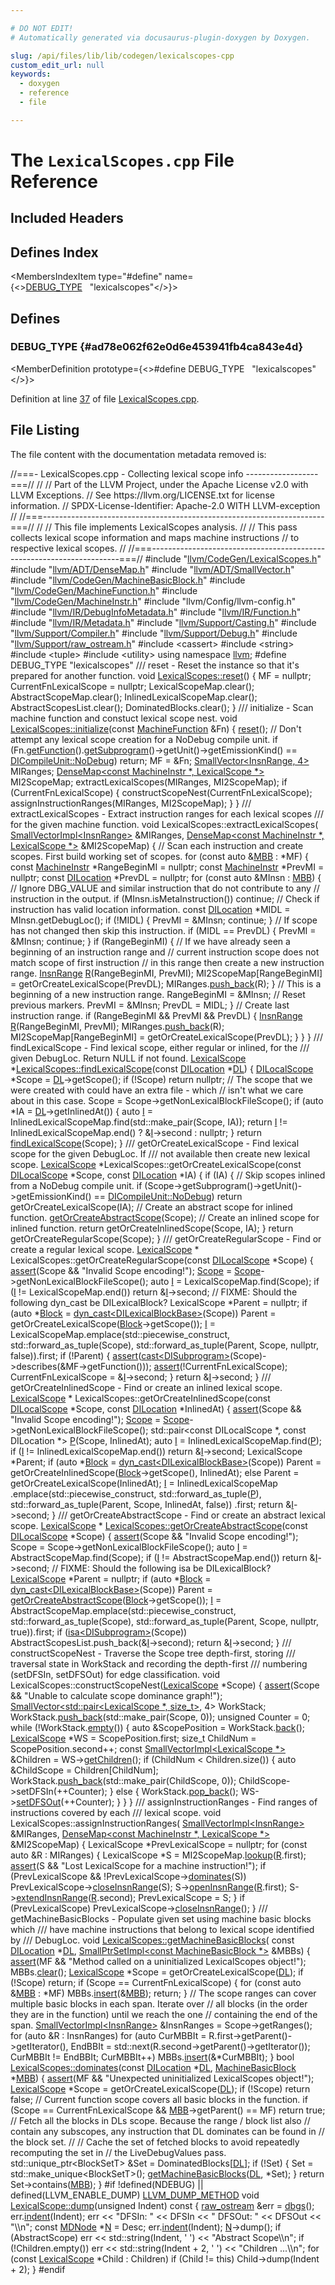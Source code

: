 ```yaml
---

# DO NOT EDIT!
# Automatically generated via docusaurus-plugin-doxygen by Doxygen.

slug: /api/files/lib/lib/codegen/lexicalscopes-cpp
custom_edit_url: null
keywords:
  - doxygen
  - reference
  - file

---
```





# The `LexicalScopes.cpp` File Reference

<DoxygenPage pluginConfig={pluginConfig}>



## Included Headers

<IncludesList>
<IncludesListItem
  filePath="llvm/CodeGen/LexicalScopes.h"
  permalink="/docs/api/files/include/include/llvm/include/llvm/codegen/lexicalscopes-h"
  isLocal="true" />
<IncludesListItem
  filePath="llvm/ADT/DenseMap.h"
  permalink="/docs/api/files/include/include/llvm/include/llvm/adt/densemap-h"
  isLocal="true" />
<IncludesListItem
  filePath="llvm/ADT/SmallVector.h"
  permalink="/docs/api/files/include/include/llvm/include/llvm/adt/smallvector-h"
  isLocal="true" />
<IncludesListItem
  filePath="llvm/CodeGen/MachineBasicBlock.h"
  permalink="/docs/api/files/include/include/llvm/include/llvm/codegen/machinebasicblock-h"
  isLocal="true" />
<IncludesListItem
  filePath="llvm/CodeGen/MachineFunction.h"
  permalink="/docs/api/files/include/include/llvm/include/llvm/codegen/machinefunction-h"
  isLocal="true" />
<IncludesListItem
  filePath="llvm/CodeGen/MachineInstr.h"
  permalink="/docs/api/files/include/include/llvm/include/llvm/codegen/machineinstr-h"
  isLocal="true" />
<IncludesListItem
  filePath="llvm/Config/llvm-config.h"
  permalink=""
  isLocal="true" />
<IncludesListItem
  filePath="llvm/IR/DebugInfoMetadata.h"
  permalink="/docs/api/files/include/include/llvm/include/llvm/ir/debuginfometadata-h"
  isLocal="true" />
<IncludesListItem
  filePath="llvm/IR/Function.h"
  permalink="/docs/api/files/include/include/llvm/include/llvm/ir/function-h"
  isLocal="true" />
<IncludesListItem
  filePath="llvm/IR/Metadata.h"
  permalink="/docs/api/files/include/include/llvm/include/llvm/ir/metadata-h"
  isLocal="true" />
<IncludesListItem
  filePath="llvm/Support/Casting.h"
  permalink="/docs/api/files/include/include/llvm/include/llvm/support/casting-h"
  isLocal="true" />
<IncludesListItem
  filePath="llvm/Support/Compiler.h"
  permalink="/docs/api/files/include/include/llvm/include/llvm/support/compiler-h"
  isLocal="true" />
<IncludesListItem
  filePath="llvm/Support/Debug.h"
  permalink="/docs/api/files/include/include/llvm/include/llvm/support/debug-h"
  isLocal="true" />
<IncludesListItem
  filePath="llvm/Support/raw_ostream.h"
  permalink="/docs/api/files/include/include/llvm/include/llvm/support/raw-ostream-h"
  isLocal="true" />
<IncludesListItem
  filePath="cassert"
  permalink=""
  isLocal="false" />
<IncludesListItem
  filePath="string"
  permalink=""
  isLocal="false" />
<IncludesListItem
  filePath="tuple"
  permalink=""
  isLocal="false" />
<IncludesListItem
  filePath="utility"
  permalink=""
  isLocal="false" />
</IncludesList>

## Defines Index

<MembersIndex>

<MembersIndexItem
  type="#define"
  name={<><a href="#ad78e062f62e0d6e453941fb4ca843e4d">DEBUG&#95;TYPE</a>&nbsp;&nbsp;&nbsp;&quot;lexicalscopes&quot;</>}>
</MembersIndexItem>

</MembersIndex>


<SectionDefinition>

## Defines

### DEBUG&#95;TYPE {#ad78e062f62e0d6e453941fb4ca843e4d}

<MemberDefinition
  prototype={<>#define DEBUG&#95;TYPE&nbsp;&nbsp;&nbsp;&quot;lexicalscopes&quot;</>}>

Definition at line <a href="#l00037">37</a> of file <a href="/docs/api/files/lib/lib/codegen/lexicalscopes-cpp">LexicalScopes.cpp</a>.
</MemberDefinition>

</SectionDefinition>

## File Listing

The file content with the documentation metadata removed is:

<ProgramListing>

<Link id="l00001" /><CodeLine lineNumber="1"><Highlight kind="comment">//===- LexicalScopes.cpp - Collecting lexical scope info ------------------===//</Highlight><Highlight kind="normal"></Highlight></CodeLine>
<Link id="l00002" /><CodeLine lineNumber="2"><Highlight kind="normal"></Highlight><Highlight kind="comment">//</Highlight><Highlight kind="normal"></Highlight></CodeLine>
<Link id="l00003" /><CodeLine lineNumber="3"><Highlight kind="normal"></Highlight><Highlight kind="comment">// Part of the LLVM Project, under the Apache License v2.0 with LLVM Exceptions.</Highlight><Highlight kind="normal"></Highlight></CodeLine>
<Link id="l00004" /><CodeLine lineNumber="4"><Highlight kind="normal"></Highlight><Highlight kind="comment">// See https://llvm.org/LICENSE.txt for license information.</Highlight><Highlight kind="normal"></Highlight></CodeLine>
<Link id="l00005" /><CodeLine lineNumber="5"><Highlight kind="normal"></Highlight><Highlight kind="comment">// SPDX-License-Identifier: Apache-2.0 WITH LLVM-exception</Highlight><Highlight kind="normal"></Highlight></CodeLine>
<Link id="l00006" /><CodeLine lineNumber="6"><Highlight kind="normal"></Highlight><Highlight kind="comment">//</Highlight><Highlight kind="normal"></Highlight></CodeLine>
<Link id="l00007" /><CodeLine lineNumber="7"><Highlight kind="normal"></Highlight><Highlight kind="comment">//===----------------------------------------------------------------------===//</Highlight><Highlight kind="normal"></Highlight></CodeLine>
<Link id="l00008" /><CodeLine lineNumber="8"><Highlight kind="normal"></Highlight><Highlight kind="comment">//</Highlight><Highlight kind="normal"></Highlight></CodeLine>
<Link id="l00009" /><CodeLine lineNumber="9"><Highlight kind="normal"></Highlight><Highlight kind="comment">// This file implements LexicalScopes analysis.</Highlight><Highlight kind="normal"></Highlight></CodeLine>
<Link id="l00010" /><CodeLine lineNumber="10"><Highlight kind="normal"></Highlight><Highlight kind="comment">//</Highlight><Highlight kind="normal"></Highlight></CodeLine>
<Link id="l00011" /><CodeLine lineNumber="11"><Highlight kind="normal"></Highlight><Highlight kind="comment">// This pass collects lexical scope information and maps machine instructions</Highlight><Highlight kind="normal"></Highlight></CodeLine>
<Link id="l00012" /><CodeLine lineNumber="12"><Highlight kind="normal"></Highlight><Highlight kind="comment">// to respective lexical scopes.</Highlight><Highlight kind="normal"></Highlight></CodeLine>
<Link id="l00013" /><CodeLine lineNumber="13"><Highlight kind="normal"></Highlight><Highlight kind="comment">//</Highlight><Highlight kind="normal"></Highlight></CodeLine>
<Link id="l00014" /><CodeLine lineNumber="14"><Highlight kind="normal"></Highlight><Highlight kind="comment">//===----------------------------------------------------------------------===//</Highlight><Highlight kind="normal"></Highlight></CodeLine>
<Link id="l00015" /><CodeLine lineNumber="15"><Highlight kind="normal"></Highlight></CodeLine>
<Link id="l00016" /><CodeLine lineNumber="16"><Highlight kind="normal"></Highlight><Highlight kind="preprocessor">#include &quot;<a href="/docs/api/files/include/include/llvm/include/llvm/codegen/lexicalscopes-h">llvm/CodeGen/LexicalScopes.h</a>&quot;</Highlight><Highlight kind="normal"></Highlight></CodeLine>
<Link id="l00017" /><CodeLine lineNumber="17"><Highlight kind="normal"></Highlight><Highlight kind="preprocessor">#include &quot;<a href="/docs/api/files/include/include/llvm/include/llvm/adt/densemap-h">llvm/ADT/DenseMap.h</a>&quot;</Highlight><Highlight kind="normal"></Highlight></CodeLine>
<Link id="l00018" /><CodeLine lineNumber="18"><Highlight kind="normal"></Highlight><Highlight kind="preprocessor">#include &quot;<a href="/docs/api/files/include/include/llvm/include/llvm/adt/smallvector-h">llvm/ADT/SmallVector.h</a>&quot;</Highlight><Highlight kind="normal"></Highlight></CodeLine>
<Link id="l00019" /><CodeLine lineNumber="19"><Highlight kind="normal"></Highlight><Highlight kind="preprocessor">#include &quot;<a href="/docs/api/files/include/include/llvm/include/llvm/codegen/machinebasicblock-h">llvm/CodeGen/MachineBasicBlock.h</a>&quot;</Highlight><Highlight kind="normal"></Highlight></CodeLine>
<Link id="l00020" /><CodeLine lineNumber="20"><Highlight kind="normal"></Highlight><Highlight kind="preprocessor">#include &quot;<a href="/docs/api/files/include/include/llvm/include/llvm/codegen/machinefunction-h">llvm/CodeGen/MachineFunction.h</a>&quot;</Highlight><Highlight kind="normal"></Highlight></CodeLine>
<Link id="l00021" /><CodeLine lineNumber="21"><Highlight kind="normal"></Highlight><Highlight kind="preprocessor">#include &quot;<a href="/docs/api/files/include/include/llvm/include/llvm/codegen/machineinstr-h">llvm/CodeGen/MachineInstr.h</a>&quot;</Highlight><Highlight kind="normal"></Highlight></CodeLine>
<Link id="l00022" /><CodeLine lineNumber="22"><Highlight kind="normal"></Highlight><Highlight kind="preprocessor">#include &quot;llvm/Config/llvm-config.h&quot;</Highlight><Highlight kind="normal"></Highlight></CodeLine>
<Link id="l00023" /><CodeLine lineNumber="23"><Highlight kind="normal"></Highlight><Highlight kind="preprocessor">#include &quot;<a href="/docs/api/files/include/include/llvm/include/llvm/ir/debuginfometadata-h">llvm/IR/DebugInfoMetadata.h</a>&quot;</Highlight><Highlight kind="normal"></Highlight></CodeLine>
<Link id="l00024" /><CodeLine lineNumber="24"><Highlight kind="normal"></Highlight><Highlight kind="preprocessor">#include &quot;<a href="/docs/api/files/include/include/llvm/include/llvm/ir/function-h">llvm/IR/Function.h</a>&quot;</Highlight><Highlight kind="normal"></Highlight></CodeLine>
<Link id="l00025" /><CodeLine lineNumber="25"><Highlight kind="normal"></Highlight><Highlight kind="preprocessor">#include &quot;<a href="/docs/api/files/include/include/llvm/include/llvm/ir/metadata-h">llvm/IR/Metadata.h</a>&quot;</Highlight><Highlight kind="normal"></Highlight></CodeLine>
<Link id="l00026" /><CodeLine lineNumber="26"><Highlight kind="normal"></Highlight><Highlight kind="preprocessor">#include &quot;<a href="/docs/api/files/include/include/llvm/include/llvm/support/casting-h">llvm/Support/Casting.h</a>&quot;</Highlight><Highlight kind="normal"></Highlight></CodeLine>
<Link id="l00027" /><CodeLine lineNumber="27"><Highlight kind="normal"></Highlight><Highlight kind="preprocessor">#include &quot;<a href="/docs/api/files/include/include/llvm/include/llvm/support/compiler-h">llvm/Support/Compiler.h</a>&quot;</Highlight><Highlight kind="normal"></Highlight></CodeLine>
<Link id="l00028" /><CodeLine lineNumber="28"><Highlight kind="normal"></Highlight><Highlight kind="preprocessor">#include &quot;<a href="/docs/api/files/include/include/llvm/include/llvm/support/debug-h">llvm/Support/Debug.h</a>&quot;</Highlight><Highlight kind="normal"></Highlight></CodeLine>
<Link id="l00029" /><CodeLine lineNumber="29"><Highlight kind="normal"></Highlight><Highlight kind="preprocessor">#include &quot;<a href="/docs/api/files/include/include/llvm/include/llvm/support/raw-ostream-h">llvm/Support/raw&#95;ostream.h</a>&quot;</Highlight><Highlight kind="normal"></Highlight></CodeLine>
<Link id="l00030" /><CodeLine lineNumber="30"><Highlight kind="normal"></Highlight><Highlight kind="preprocessor">#include &lt;cassert&gt;</Highlight><Highlight kind="normal"></Highlight></CodeLine>
<Link id="l00031" /><CodeLine lineNumber="31"><Highlight kind="normal"></Highlight><Highlight kind="preprocessor">#include &lt;string&gt;</Highlight><Highlight kind="normal"></Highlight></CodeLine>
<Link id="l00032" /><CodeLine lineNumber="32"><Highlight kind="normal"></Highlight><Highlight kind="preprocessor">#include &lt;tuple&gt;</Highlight><Highlight kind="normal"></Highlight></CodeLine>
<Link id="l00033" /><CodeLine lineNumber="33"><Highlight kind="normal"></Highlight><Highlight kind="preprocessor">#include &lt;utility&gt;</Highlight><Highlight kind="normal"></Highlight></CodeLine>
<Link id="l00034" /><CodeLine lineNumber="34"><Highlight kind="normal"></Highlight></CodeLine>
<Link id="l00035" /><CodeLine lineNumber="35"><Highlight kind="normal"></Highlight><Highlight kind="keyword">using namespace </Highlight><Highlight kind="normal"><a href="/docs/api/namespaces/llvm">llvm</a>;</Highlight></CodeLine>
<Link id="l00036" /><CodeLine lineNumber="36"><Highlight kind="normal"></Highlight></CodeLine>
<Link id="l00037" /><CodeLine lineNumber="37" lineLink="#ad78e062f62e0d6e453941fb4ca843e4d"><Highlight kind="normal"></Highlight><Highlight kind="preprocessor">#define DEBUG&#95;TYPE &quot;lexicalscopes&quot;</Highlight><Highlight kind="normal"></Highlight></CodeLine>
<Link id="l00038" /><CodeLine lineNumber="38"><Highlight kind="normal"></Highlight><Highlight kind="comment"></Highlight></CodeLine>
<Link id="l00039" /><CodeLine lineNumber="39"><Highlight kind="comment">/// reset - Reset the instance so that it&#39;s prepared for another function.</Highlight><Highlight kind="normal"></Highlight></CodeLine>
<Link id="l00040" /><CodeLine lineNumber="40" lineLink="/docs/api/classes/llvm/lexicalscopes/#a1decd7f30d5c97d10091c1991911d577"><Highlight kind="normal"></Highlight><Highlight kind="keywordtype">void</Highlight><Highlight kind="normal"> <a href="/docs/api/classes/llvm/lexicalscopes/#a1decd7f30d5c97d10091c1991911d577">LexicalScopes::reset</a>() &#123;</Highlight></CodeLine>
<Link id="l00041" /><CodeLine lineNumber="41"><Highlight kind="normal">  MF = </Highlight><Highlight kind="keyword">nullptr</Highlight><Highlight kind="normal">;</Highlight></CodeLine>
<Link id="l00042" /><CodeLine lineNumber="42"><Highlight kind="normal">  CurrentFnLexicalScope = </Highlight><Highlight kind="keyword">nullptr</Highlight><Highlight kind="normal">;</Highlight></CodeLine>
<Link id="l00043" /><CodeLine lineNumber="43"><Highlight kind="normal">  LexicalScopeMap.clear();</Highlight></CodeLine>
<Link id="l00044" /><CodeLine lineNumber="44"><Highlight kind="normal">  AbstractScopeMap.clear();</Highlight></CodeLine>
<Link id="l00045" /><CodeLine lineNumber="45"><Highlight kind="normal">  InlinedLexicalScopeMap.clear();</Highlight></CodeLine>
<Link id="l00046" /><CodeLine lineNumber="46"><Highlight kind="normal">  AbstractScopesList.clear();</Highlight></CodeLine>
<Link id="l00047" /><CodeLine lineNumber="47"><Highlight kind="normal">  DominatedBlocks.clear();</Highlight></CodeLine>
<Link id="l00048" /><CodeLine lineNumber="48"><Highlight kind="normal">&#125;</Highlight></CodeLine>
<Link id="l00049" /><CodeLine lineNumber="49"><Highlight kind="normal"></Highlight><Highlight kind="comment"></Highlight></CodeLine>
<Link id="l00050" /><CodeLine lineNumber="50"><Highlight kind="comment">/// initialize - Scan machine function and constuct lexical scope nest.</Highlight><Highlight kind="normal"></Highlight></CodeLine>
<Link id="l00051" /><CodeLine lineNumber="51" lineLink="/docs/api/classes/llvm/lexicalscopes/#a3134ce614dc1b5fc41522648d24ff7cb"><Highlight kind="normal"></Highlight><Highlight kind="keywordtype">void</Highlight><Highlight kind="normal"> <a href="/docs/api/classes/llvm/lexicalscopes/#a3134ce614dc1b5fc41522648d24ff7cb">LexicalScopes::initialize</a>(</Highlight><Highlight kind="keyword">const</Highlight><Highlight kind="normal"> <a href="/docs/api/classes/llvm/machinefunction">MachineFunction</a> &amp;Fn) &#123;</Highlight></CodeLine>
<Link id="l00052" /><CodeLine lineNumber="52"><Highlight kind="normal">  <a href="/docs/api/classes/llvm/lexicalscopes/#a1decd7f30d5c97d10091c1991911d577">reset</a>();</Highlight></CodeLine>
<Link id="l00053" /><CodeLine lineNumber="53"><Highlight kind="normal">  </Highlight><Highlight kind="comment">// Don&#39;t attempt any lexical scope creation for a NoDebug compile unit.</Highlight><Highlight kind="normal"></Highlight></CodeLine>
<Link id="l00054" /><CodeLine lineNumber="54"><Highlight kind="normal">  </Highlight><Highlight kind="keywordflow">if</Highlight><Highlight kind="normal"> (Fn.<a href="/docs/api/classes/llvm/machinefunction/#a977ddce262de45c645be23d951066351">getFunction</a>().<a href="/docs/api/classes/llvm/function/#a4d834f9897d15e3a6349063b5d637cd8">getSubprogram</a>()-&gt;getUnit()-&gt;getEmissionKind() ==</Highlight></CodeLine>
<Link id="l00055" /><CodeLine lineNumber="55"><Highlight kind="normal">      <a href="/docs/api/classes/llvm/dicompileunit/#abbc2b566b9aa870d5b7131017b7ba66dadb74da0a389a2704e8e01c66ace2913e">DICompileUnit::NoDebug</a>)</Highlight></CodeLine>
<Link id="l00056" /><CodeLine lineNumber="56"><Highlight kind="normal">    </Highlight><Highlight kind="keywordflow">return</Highlight><Highlight kind="normal">;</Highlight></CodeLine>
<Link id="l00057" /><CodeLine lineNumber="57"><Highlight kind="normal">  MF = &amp;Fn;</Highlight></CodeLine>
<Link id="l00058" /><CodeLine lineNumber="58"><Highlight kind="normal">  <a href="/docs/api/classes/llvm/smallvector">SmallVector&lt;InsnRange, 4&gt;</a> MIRanges;</Highlight></CodeLine>
<Link id="l00059" /><CodeLine lineNumber="59"><Highlight kind="normal">  <a href="/docs/api/classes/llvm/densemap">DenseMap&lt;const MachineInstr &#42;, LexicalScope &#42;&gt;</a> MI2ScopeMap;</Highlight></CodeLine>
<Link id="l00060" /><CodeLine lineNumber="60"><Highlight kind="normal">  extractLexicalScopes(MIRanges, MI2ScopeMap);</Highlight></CodeLine>
<Link id="l00061" /><CodeLine lineNumber="61"><Highlight kind="normal">  </Highlight><Highlight kind="keywordflow">if</Highlight><Highlight kind="normal"> (CurrentFnLexicalScope) &#123;</Highlight></CodeLine>
<Link id="l00062" /><CodeLine lineNumber="62"><Highlight kind="normal">    constructScopeNest(CurrentFnLexicalScope);</Highlight></CodeLine>
<Link id="l00063" /><CodeLine lineNumber="63"><Highlight kind="normal">    assignInstructionRanges(MIRanges, MI2ScopeMap);</Highlight></CodeLine>
<Link id="l00064" /><CodeLine lineNumber="64"><Highlight kind="normal">  &#125;</Highlight></CodeLine>
<Link id="l00065" /><CodeLine lineNumber="65"><Highlight kind="normal">&#125;</Highlight></CodeLine>
<Link id="l00066" /><CodeLine lineNumber="66"><Highlight kind="normal"></Highlight><Highlight kind="comment"></Highlight></CodeLine>
<Link id="l00067" /><CodeLine lineNumber="67"><Highlight kind="comment">/// extractLexicalScopes - Extract instruction ranges for each lexical scopes</Highlight></CodeLine>
<Link id="l00068" /><CodeLine lineNumber="68"><Highlight kind="comment">/// for the given machine function.</Highlight><Highlight kind="normal"></Highlight></CodeLine>
<Link id="l00069" /><CodeLine lineNumber="69"><Highlight kind="normal"></Highlight><Highlight kind="keywordtype">void</Highlight><Highlight kind="normal"> LexicalScopes::extractLexicalScopes(</Highlight></CodeLine>
<Link id="l00070" /><CodeLine lineNumber="70"><Highlight kind="normal">    <a href="/docs/api/classes/llvm/smallvectorimpl">SmallVectorImpl&lt;InsnRange&gt;</a> &amp;MIRanges,</Highlight></CodeLine>
<Link id="l00071" /><CodeLine lineNumber="71"><Highlight kind="normal">    <a href="/docs/api/classes/llvm/densemap">DenseMap&lt;const MachineInstr &#42;, LexicalScope &#42;&gt;</a> &amp;MI2ScopeMap) &#123;</Highlight></CodeLine>
<Link id="l00072" /><CodeLine lineNumber="72"><Highlight kind="normal">  </Highlight><Highlight kind="comment">// Scan each instruction and create scopes. First build working set of scopes.</Highlight><Highlight kind="normal"></Highlight></CodeLine>
<Link id="l00073" /><CodeLine lineNumber="73"><Highlight kind="normal">  </Highlight><Highlight kind="keywordflow">for</Highlight><Highlight kind="normal"> (</Highlight><Highlight kind="keyword">const</Highlight><Highlight kind="normal"> </Highlight><Highlight kind="keyword">auto</Highlight><Highlight kind="normal"> &amp;<a href="/docs/api/files/lib/lib/target/lib/target/arm/armslshardening-cpp/#a5958512eae2979bd2eb383977996a600">MBB</a> : &#42;MF) &#123;</Highlight></CodeLine>
<Link id="l00074" /><CodeLine lineNumber="74"><Highlight kind="normal">    </Highlight><Highlight kind="keyword">const</Highlight><Highlight kind="normal"> <a href="/docs/api/classes/llvm/machineinstr">MachineInstr</a> &#42;RangeBeginMI = </Highlight><Highlight kind="keyword">nullptr</Highlight><Highlight kind="normal">;</Highlight></CodeLine>
<Link id="l00075" /><CodeLine lineNumber="75"><Highlight kind="normal">    </Highlight><Highlight kind="keyword">const</Highlight><Highlight kind="normal"> <a href="/docs/api/classes/llvm/machineinstr">MachineInstr</a> &#42;PrevMI = </Highlight><Highlight kind="keyword">nullptr</Highlight><Highlight kind="normal">;</Highlight></CodeLine>
<Link id="l00076" /><CodeLine lineNumber="76"><Highlight kind="normal">    </Highlight><Highlight kind="keyword">const</Highlight><Highlight kind="normal"> <a href="/docs/api/classes/llvm/dilocation">DILocation</a> &#42;PrevDL = </Highlight><Highlight kind="keyword">nullptr</Highlight><Highlight kind="normal">;</Highlight></CodeLine>
<Link id="l00077" /><CodeLine lineNumber="77"><Highlight kind="normal">    </Highlight><Highlight kind="keywordflow">for</Highlight><Highlight kind="normal"> (</Highlight><Highlight kind="keyword">const</Highlight><Highlight kind="normal"> </Highlight><Highlight kind="keyword">auto</Highlight><Highlight kind="normal"> &amp;MInsn : <a href="/docs/api/files/lib/lib/target/lib/target/arm/armslshardening-cpp/#a5958512eae2979bd2eb383977996a600">MBB</a>) &#123;</Highlight></CodeLine>
<Link id="l00078" /><CodeLine lineNumber="78"><Highlight kind="normal">      </Highlight><Highlight kind="comment">// Ignore DBG&#95;VALUE and similar instruction that do not contribute to any</Highlight><Highlight kind="normal"></Highlight></CodeLine>
<Link id="l00079" /><CodeLine lineNumber="79"><Highlight kind="normal">      </Highlight><Highlight kind="comment">// instruction in the output.</Highlight><Highlight kind="normal"></Highlight></CodeLine>
<Link id="l00080" /><CodeLine lineNumber="80"><Highlight kind="normal">      </Highlight><Highlight kind="keywordflow">if</Highlight><Highlight kind="normal"> (MInsn.isMetaInstruction())</Highlight></CodeLine>
<Link id="l00081" /><CodeLine lineNumber="81"><Highlight kind="normal">        </Highlight><Highlight kind="keywordflow">continue</Highlight><Highlight kind="normal">;</Highlight></CodeLine>
<Link id="l00082" /><CodeLine lineNumber="82"><Highlight kind="normal"></Highlight></CodeLine>
<Link id="l00083" /><CodeLine lineNumber="83"><Highlight kind="normal">      </Highlight><Highlight kind="comment">// Check if instruction has valid location information.</Highlight><Highlight kind="normal"></Highlight></CodeLine>
<Link id="l00084" /><CodeLine lineNumber="84"><Highlight kind="normal">      </Highlight><Highlight kind="keyword">const</Highlight><Highlight kind="normal"> <a href="/docs/api/classes/llvm/dilocation">DILocation</a> &#42;MIDL = MInsn.getDebugLoc();</Highlight></CodeLine>
<Link id="l00085" /><CodeLine lineNumber="85"><Highlight kind="normal">      </Highlight><Highlight kind="keywordflow">if</Highlight><Highlight kind="normal"> (!MIDL) &#123;</Highlight></CodeLine>
<Link id="l00086" /><CodeLine lineNumber="86"><Highlight kind="normal">        PrevMI = &amp;MInsn;</Highlight></CodeLine>
<Link id="l00087" /><CodeLine lineNumber="87"><Highlight kind="normal">        </Highlight><Highlight kind="keywordflow">continue</Highlight><Highlight kind="normal">;</Highlight></CodeLine>
<Link id="l00088" /><CodeLine lineNumber="88"><Highlight kind="normal">      &#125;</Highlight></CodeLine>
<Link id="l00089" /><CodeLine lineNumber="89"><Highlight kind="normal"></Highlight></CodeLine>
<Link id="l00090" /><CodeLine lineNumber="90"><Highlight kind="normal">      </Highlight><Highlight kind="comment">// If scope has not changed then skip this instruction.</Highlight><Highlight kind="normal"></Highlight></CodeLine>
<Link id="l00091" /><CodeLine lineNumber="91"><Highlight kind="normal">      </Highlight><Highlight kind="keywordflow">if</Highlight><Highlight kind="normal"> (MIDL == PrevDL) &#123;</Highlight></CodeLine>
<Link id="l00092" /><CodeLine lineNumber="92"><Highlight kind="normal">        PrevMI = &amp;MInsn;</Highlight></CodeLine>
<Link id="l00093" /><CodeLine lineNumber="93"><Highlight kind="normal">        </Highlight><Highlight kind="keywordflow">continue</Highlight><Highlight kind="normal">;</Highlight></CodeLine>
<Link id="l00094" /><CodeLine lineNumber="94"><Highlight kind="normal">      &#125;</Highlight></CodeLine>
<Link id="l00095" /><CodeLine lineNumber="95"><Highlight kind="normal"></Highlight></CodeLine>
<Link id="l00096" /><CodeLine lineNumber="96"><Highlight kind="normal">      </Highlight><Highlight kind="keywordflow">if</Highlight><Highlight kind="normal"> (RangeBeginMI) &#123;</Highlight></CodeLine>
<Link id="l00097" /><CodeLine lineNumber="97"><Highlight kind="normal">        </Highlight><Highlight kind="comment">// If we have already seen a beginning of an instruction range and</Highlight><Highlight kind="normal"></Highlight></CodeLine>
<Link id="l00098" /><CodeLine lineNumber="98"><Highlight kind="normal">        </Highlight><Highlight kind="comment">// current instruction scope does not match scope of first instruction</Highlight><Highlight kind="normal"></Highlight></CodeLine>
<Link id="l00099" /><CodeLine lineNumber="99"><Highlight kind="normal">        </Highlight><Highlight kind="comment">// in this range then create a new instruction range.</Highlight><Highlight kind="normal"></Highlight></CodeLine>
<Link id="l00100" /><CodeLine lineNumber="100"><Highlight kind="normal">        <a href="/docs/api/namespaces/llvm/#a50e4c9f81d1b75e9f5706df4cdb3c489">InsnRange</a> <a href="/docs/api/namespaces/llvm/riscvfencefield/#a147be9e9780c1e33363ea572d4c7b25fa1835091d83e0e052cd1a32c99b2be731">R</a>(RangeBeginMI, PrevMI);</Highlight></CodeLine>
<Link id="l00101" /><CodeLine lineNumber="101"><Highlight kind="normal">        MI2ScopeMap&#91;RangeBeginMI&#93; = getOrCreateLexicalScope(PrevDL);</Highlight></CodeLine>
<Link id="l00102" /><CodeLine lineNumber="102"><Highlight kind="normal">        MIRanges.<a href="/docs/api/classes/llvm/smallvectortemplatebase/#af42bfbc067df27c19ee2fc859df58799">push&#95;back</a>(R);</Highlight></CodeLine>
<Link id="l00103" /><CodeLine lineNumber="103"><Highlight kind="normal">      &#125;</Highlight></CodeLine>
<Link id="l00104" /><CodeLine lineNumber="104"><Highlight kind="normal"></Highlight></CodeLine>
<Link id="l00105" /><CodeLine lineNumber="105"><Highlight kind="normal">      </Highlight><Highlight kind="comment">// This is a beginning of a new instruction range.</Highlight><Highlight kind="normal"></Highlight></CodeLine>
<Link id="l00106" /><CodeLine lineNumber="106"><Highlight kind="normal">      RangeBeginMI = &amp;MInsn;</Highlight></CodeLine>
<Link id="l00107" /><CodeLine lineNumber="107"><Highlight kind="normal"></Highlight></CodeLine>
<Link id="l00108" /><CodeLine lineNumber="108"><Highlight kind="normal">      </Highlight><Highlight kind="comment">// Reset previous markers.</Highlight><Highlight kind="normal"></Highlight></CodeLine>
<Link id="l00109" /><CodeLine lineNumber="109"><Highlight kind="normal">      PrevMI = &amp;MInsn;</Highlight></CodeLine>
<Link id="l00110" /><CodeLine lineNumber="110"><Highlight kind="normal">      PrevDL = MIDL;</Highlight></CodeLine>
<Link id="l00111" /><CodeLine lineNumber="111"><Highlight kind="normal">    &#125;</Highlight></CodeLine>
<Link id="l00112" /><CodeLine lineNumber="112"><Highlight kind="normal"></Highlight></CodeLine>
<Link id="l00113" /><CodeLine lineNumber="113"><Highlight kind="normal">    </Highlight><Highlight kind="comment">// Create last instruction range.</Highlight><Highlight kind="normal"></Highlight></CodeLine>
<Link id="l00114" /><CodeLine lineNumber="114"><Highlight kind="normal">    </Highlight><Highlight kind="keywordflow">if</Highlight><Highlight kind="normal"> (RangeBeginMI &amp;&amp; PrevMI &amp;&amp; PrevDL) &#123;</Highlight></CodeLine>
<Link id="l00115" /><CodeLine lineNumber="115"><Highlight kind="normal">      <a href="/docs/api/namespaces/llvm/#a50e4c9f81d1b75e9f5706df4cdb3c489">InsnRange</a> <a href="/docs/api/namespaces/llvm/riscvfencefield/#a147be9e9780c1e33363ea572d4c7b25fa1835091d83e0e052cd1a32c99b2be731">R</a>(RangeBeginMI, PrevMI);</Highlight></CodeLine>
<Link id="l00116" /><CodeLine lineNumber="116"><Highlight kind="normal">      MIRanges.<a href="/docs/api/classes/llvm/smallvectortemplatebase/#af42bfbc067df27c19ee2fc859df58799">push&#95;back</a>(R);</Highlight></CodeLine>
<Link id="l00117" /><CodeLine lineNumber="117"><Highlight kind="normal">      MI2ScopeMap&#91;RangeBeginMI&#93; = getOrCreateLexicalScope(PrevDL);</Highlight></CodeLine>
<Link id="l00118" /><CodeLine lineNumber="118"><Highlight kind="normal">    &#125;</Highlight></CodeLine>
<Link id="l00119" /><CodeLine lineNumber="119"><Highlight kind="normal">  &#125;</Highlight></CodeLine>
<Link id="l00120" /><CodeLine lineNumber="120"><Highlight kind="normal">&#125;</Highlight></CodeLine>
<Link id="l00121" /><CodeLine lineNumber="121"><Highlight kind="normal"></Highlight><Highlight kind="comment"></Highlight></CodeLine>
<Link id="l00122" /><CodeLine lineNumber="122"><Highlight kind="comment">/// findLexicalScope - Find lexical scope, either regular or inlined, for the</Highlight></CodeLine>
<Link id="l00123" /><CodeLine lineNumber="123"><Highlight kind="comment">/// given DebugLoc. Return NULL if not found.</Highlight><Highlight kind="normal"></Highlight></CodeLine>
<Link id="l00124" /><CodeLine lineNumber="124" lineLink="/docs/api/classes/llvm/lexicalscopes/#a3245044b58379359df4673c0ed9308b0"><Highlight kind="normal"><a href="/docs/api/classes/llvm/lexicalscope">LexicalScope</a> &#42;<a href="/docs/api/classes/llvm/lexicalscopes/#a3245044b58379359df4673c0ed9308b0">LexicalScopes::findLexicalScope</a>(</Highlight><Highlight kind="keyword">const</Highlight><Highlight kind="normal"> <a href="/docs/api/classes/llvm/dilocation">DILocation</a> &#42;<a href="/docs/api/files/lib/lib/target/lib/target/arm/armslshardening-cpp/#ad467c4ab9119043f9b7750ab986be61a">DL</a>) &#123;</Highlight></CodeLine>
<Link id="l00125" /><CodeLine lineNumber="125"><Highlight kind="normal">  <a href="/docs/api/classes/llvm/dilocalscope">DILocalScope</a> &#42;Scope = <a href="/docs/api/files/lib/lib/target/lib/target/arm/armslshardening-cpp/#ad467c4ab9119043f9b7750ab986be61a">DL</a>-&gt;getScope();</Highlight></CodeLine>
<Link id="l00126" /><CodeLine lineNumber="126"><Highlight kind="normal">  </Highlight><Highlight kind="keywordflow">if</Highlight><Highlight kind="normal"> (!Scope)</Highlight></CodeLine>
<Link id="l00127" /><CodeLine lineNumber="127"><Highlight kind="normal">    </Highlight><Highlight kind="keywordflow">return</Highlight><Highlight kind="normal"> </Highlight><Highlight kind="keyword">nullptr</Highlight><Highlight kind="normal">;</Highlight></CodeLine>
<Link id="l00128" /><CodeLine lineNumber="128"><Highlight kind="normal"></Highlight></CodeLine>
<Link id="l00129" /><CodeLine lineNumber="129"><Highlight kind="normal">  </Highlight><Highlight kind="comment">// The scope that we were created with could have an extra file - which</Highlight><Highlight kind="normal"></Highlight></CodeLine>
<Link id="l00130" /><CodeLine lineNumber="130"><Highlight kind="normal">  </Highlight><Highlight kind="comment">// isn&#39;t what we care about in this case.</Highlight><Highlight kind="normal"></Highlight></CodeLine>
<Link id="l00131" /><CodeLine lineNumber="131"><Highlight kind="normal">  Scope = Scope-&gt;getNonLexicalBlockFileScope();</Highlight></CodeLine>
<Link id="l00132" /><CodeLine lineNumber="132"><Highlight kind="normal"></Highlight></CodeLine>
<Link id="l00133" /><CodeLine lineNumber="133"><Highlight kind="normal">  </Highlight><Highlight kind="keywordflow">if</Highlight><Highlight kind="normal"> (</Highlight><Highlight kind="keyword">auto</Highlight><Highlight kind="normal"> &#42;IA = <a href="/docs/api/files/lib/lib/target/lib/target/arm/armslshardening-cpp/#ad467c4ab9119043f9b7750ab986be61a">DL</a>-&gt;getInlinedAt()) &#123;</Highlight></CodeLine>
<Link id="l00134" /><CodeLine lineNumber="134"><Highlight kind="normal">    </Highlight><Highlight kind="keyword">auto</Highlight><Highlight kind="normal"> <a href="/docs/api/files/lib/lib/support/md5-cpp/#ac0eafdc9ee161b71e7af98af736952fd">I</a> = InlinedLexicalScopeMap.find(std::make&#95;pair(Scope, IA));</Highlight></CodeLine>
<Link id="l00135" /><CodeLine lineNumber="135"><Highlight kind="normal">    </Highlight><Highlight kind="keywordflow">return</Highlight><Highlight kind="normal"> <a href="/docs/api/files/lib/lib/support/md5-cpp/#ac0eafdc9ee161b71e7af98af736952fd">I</a> != InlinedLexicalScopeMap.end() ? &amp;<a href="/docs/api/files/lib/lib/support/md5-cpp/#ac0eafdc9ee161b71e7af98af736952fd">I</a>-&gt;second : </Highlight><Highlight kind="keyword">nullptr</Highlight><Highlight kind="normal">;</Highlight></CodeLine>
<Link id="l00136" /><CodeLine lineNumber="136"><Highlight kind="normal">  &#125;</Highlight></CodeLine>
<Link id="l00137" /><CodeLine lineNumber="137"><Highlight kind="normal">  </Highlight><Highlight kind="keywordflow">return</Highlight><Highlight kind="normal"> <a href="/docs/api/classes/llvm/lexicalscopes/#a3245044b58379359df4673c0ed9308b0">findLexicalScope</a>(Scope);</Highlight></CodeLine>
<Link id="l00138" /><CodeLine lineNumber="138"><Highlight kind="normal">&#125;</Highlight></CodeLine>
<Link id="l00139" /><CodeLine lineNumber="139"><Highlight kind="normal"></Highlight><Highlight kind="comment"></Highlight></CodeLine>
<Link id="l00140" /><CodeLine lineNumber="140"><Highlight kind="comment">/// getOrCreateLexicalScope - Find lexical scope for the given DebugLoc. If</Highlight></CodeLine>
<Link id="l00141" /><CodeLine lineNumber="141"><Highlight kind="comment">/// not available then create new lexical scope.</Highlight><Highlight kind="normal"></Highlight></CodeLine>
<Link id="l00142" /><CodeLine lineNumber="142"><Highlight kind="normal"><a href="/docs/api/classes/llvm/lexicalscope">LexicalScope</a> &#42;LexicalScopes::getOrCreateLexicalScope(</Highlight><Highlight kind="keyword">const</Highlight><Highlight kind="normal"> <a href="/docs/api/classes/llvm/dilocalscope">DILocalScope</a> &#42;Scope,</Highlight></CodeLine>
<Link id="l00143" /><CodeLine lineNumber="143"><Highlight kind="normal">                                                     </Highlight><Highlight kind="keyword">const</Highlight><Highlight kind="normal"> <a href="/docs/api/classes/llvm/dilocation">DILocation</a> &#42;IA) &#123;</Highlight></CodeLine>
<Link id="l00144" /><CodeLine lineNumber="144"><Highlight kind="normal">  </Highlight><Highlight kind="keywordflow">if</Highlight><Highlight kind="normal"> (IA) &#123;</Highlight></CodeLine>
<Link id="l00145" /><CodeLine lineNumber="145"><Highlight kind="normal">    </Highlight><Highlight kind="comment">// Skip scopes inlined from a NoDebug compile unit.</Highlight><Highlight kind="normal"></Highlight></CodeLine>
<Link id="l00146" /><CodeLine lineNumber="146"><Highlight kind="normal">    </Highlight><Highlight kind="keywordflow">if</Highlight><Highlight kind="normal"> (Scope-&gt;getSubprogram()-&gt;getUnit()-&gt;getEmissionKind() ==</Highlight></CodeLine>
<Link id="l00147" /><CodeLine lineNumber="147"><Highlight kind="normal">        <a href="/docs/api/classes/llvm/dicompileunit/#abbc2b566b9aa870d5b7131017b7ba66dadb74da0a389a2704e8e01c66ace2913e">DICompileUnit::NoDebug</a>)</Highlight></CodeLine>
<Link id="l00148" /><CodeLine lineNumber="148"><Highlight kind="normal">      </Highlight><Highlight kind="keywordflow">return</Highlight><Highlight kind="normal"> getOrCreateLexicalScope(IA);</Highlight></CodeLine>
<Link id="l00149" /><CodeLine lineNumber="149"><Highlight kind="normal">    </Highlight><Highlight kind="comment">// Create an abstract scope for inlined function.</Highlight><Highlight kind="normal"></Highlight></CodeLine>
<Link id="l00150" /><CodeLine lineNumber="150"><Highlight kind="normal">    <a href="/docs/api/classes/llvm/lexicalscopes/#a2530cf6b1cfff7baf9db14941cef749a">getOrCreateAbstractScope</a>(Scope);</Highlight></CodeLine>
<Link id="l00151" /><CodeLine lineNumber="151"><Highlight kind="normal">    </Highlight><Highlight kind="comment">// Create an inlined scope for inlined function.</Highlight><Highlight kind="normal"></Highlight></CodeLine>
<Link id="l00152" /><CodeLine lineNumber="152"><Highlight kind="normal">    </Highlight><Highlight kind="keywordflow">return</Highlight><Highlight kind="normal"> getOrCreateInlinedScope(Scope, IA);</Highlight></CodeLine>
<Link id="l00153" /><CodeLine lineNumber="153"><Highlight kind="normal">  &#125;</Highlight></CodeLine>
<Link id="l00154" /><CodeLine lineNumber="154"><Highlight kind="normal"></Highlight></CodeLine>
<Link id="l00155" /><CodeLine lineNumber="155"><Highlight kind="normal">  </Highlight><Highlight kind="keywordflow">return</Highlight><Highlight kind="normal"> getOrCreateRegularScope(Scope);</Highlight></CodeLine>
<Link id="l00156" /><CodeLine lineNumber="156"><Highlight kind="normal">&#125;</Highlight></CodeLine>
<Link id="l00157" /><CodeLine lineNumber="157"><Highlight kind="normal"></Highlight><Highlight kind="comment"></Highlight></CodeLine>
<Link id="l00158" /><CodeLine lineNumber="158"><Highlight kind="comment">/// getOrCreateRegularScope - Find or create a regular lexical scope.</Highlight><Highlight kind="normal"></Highlight></CodeLine>
<Link id="l00159" /><CodeLine lineNumber="159"><Highlight kind="normal"><a href="/docs/api/classes/llvm/lexicalscope">LexicalScope</a> &#42;</Highlight></CodeLine>
<Link id="l00160" /><CodeLine lineNumber="160"><Highlight kind="normal">LexicalScopes::getOrCreateRegularScope(</Highlight><Highlight kind="keyword">const</Highlight><Highlight kind="normal"> <a href="/docs/api/classes/llvm/dilocalscope">DILocalScope</a> &#42;Scope) &#123;</Highlight></CodeLine>
<Link id="l00161" /><CodeLine lineNumber="161"><Highlight kind="normal">  <a href="/docs/api/files/lib/lib/target/lib/target/amdgpu/silowercontrolflow-cpp/#a4868c5d81c5ccc98c47aeab6244346a0">assert</a>(Scope &amp;&amp; </Highlight><Highlight kind="stringliteral">&quot;Invalid Scope encoding!&quot;</Highlight><Highlight kind="normal">);</Highlight></CodeLine>
<Link id="l00162" /><CodeLine lineNumber="162"><Highlight kind="normal">  <a href="/docs/api/namespaces/llvm/jitlink/#adb322dc6826cf005531ccfdf666260fd">Scope</a> = <a href="/docs/api/namespaces/llvm/jitlink/#adb322dc6826cf005531ccfdf666260fd">Scope</a>-&gt;getNonLexicalBlockFileScope();</Highlight></CodeLine>
<Link id="l00163" /><CodeLine lineNumber="163"><Highlight kind="normal"></Highlight></CodeLine>
<Link id="l00164" /><CodeLine lineNumber="164"><Highlight kind="normal">  </Highlight><Highlight kind="keyword">auto</Highlight><Highlight kind="normal"> <a href="/docs/api/files/lib/lib/support/md5-cpp/#ac0eafdc9ee161b71e7af98af736952fd">I</a> = LexicalScopeMap.find(Scope);</Highlight></CodeLine>
<Link id="l00165" /><CodeLine lineNumber="165"><Highlight kind="normal">  </Highlight><Highlight kind="keywordflow">if</Highlight><Highlight kind="normal"> (<a href="/docs/api/files/lib/lib/support/md5-cpp/#ac0eafdc9ee161b71e7af98af736952fd">I</a> != LexicalScopeMap.end())</Highlight></CodeLine>
<Link id="l00166" /><CodeLine lineNumber="166"><Highlight kind="normal">    </Highlight><Highlight kind="keywordflow">return</Highlight><Highlight kind="normal"> &amp;<a href="/docs/api/files/lib/lib/support/md5-cpp/#ac0eafdc9ee161b71e7af98af736952fd">I</a>-&gt;second;</Highlight></CodeLine>
<Link id="l00167" /><CodeLine lineNumber="167"><Highlight kind="normal"></Highlight></CodeLine>
<Link id="l00168" /><CodeLine lineNumber="168"><Highlight kind="normal">  </Highlight><Highlight kind="comment">// FIXME: Should the following dyn&#95;cast be DILexicalBlock?</Highlight><Highlight kind="normal"></Highlight></CodeLine>
<Link id="l00169" /><CodeLine lineNumber="169"><Highlight kind="normal">  LexicalScope &#42;Parent = </Highlight><Highlight kind="keyword">nullptr</Highlight><Highlight kind="normal">;</Highlight></CodeLine>
<Link id="l00170" /><CodeLine lineNumber="170"><Highlight kind="normal">  </Highlight><Highlight kind="keywordflow">if</Highlight><Highlight kind="normal"> (</Highlight><Highlight kind="keyword">auto</Highlight><Highlight kind="normal"> &#42;<a href="/docs/api/namespaces/llvm/#a0e00fad9c34de40b1e31f3aa6f8e024cae1e4c8c9ccd9fc39c391da4bcd093fb2">Block</a> = <a href="/docs/api/namespaces/llvm/#a22eeee01734061ac1b31ccd994c49eef">dyn&#95;cast&lt;DILexicalBlockBase&gt;</a>(Scope))</Highlight></CodeLine>
<Link id="l00171" /><CodeLine lineNumber="171"><Highlight kind="normal">    Parent = getOrCreateLexicalScope(<a href="/docs/api/namespaces/llvm/#a0e00fad9c34de40b1e31f3aa6f8e024cae1e4c8c9ccd9fc39c391da4bcd093fb2">Block</a>-&gt;getScope());</Highlight></CodeLine>
<Link id="l00172" /><CodeLine lineNumber="172"><Highlight kind="normal">  <a href="/docs/api/files/lib/lib/support/md5-cpp/#ac0eafdc9ee161b71e7af98af736952fd">I</a> = LexicalScopeMap.emplace(std::piecewise&#95;construct,</Highlight></CodeLine>
<Link id="l00173" /><CodeLine lineNumber="173"><Highlight kind="normal">                              std::forward&#95;as&#95;tuple(Scope),</Highlight></CodeLine>
<Link id="l00174" /><CodeLine lineNumber="174"><Highlight kind="normal">                              std::forward&#95;as&#95;tuple(Parent, Scope, </Highlight><Highlight kind="keyword">nullptr</Highlight><Highlight kind="normal">,</Highlight></CodeLine>
<Link id="l00175" /><CodeLine lineNumber="175"><Highlight kind="normal">                                                    </Highlight><Highlight kind="keyword">false</Highlight><Highlight kind="normal">)).first;</Highlight></CodeLine>
<Link id="l00176" /><CodeLine lineNumber="176"><Highlight kind="normal"></Highlight></CodeLine>
<Link id="l00177" /><CodeLine lineNumber="177"><Highlight kind="normal">  </Highlight><Highlight kind="keywordflow">if</Highlight><Highlight kind="normal"> (!Parent) &#123;</Highlight></CodeLine>
<Link id="l00178" /><CodeLine lineNumber="178"><Highlight kind="normal">    <a href="/docs/api/files/lib/lib/target/lib/target/amdgpu/silowercontrolflow-cpp/#a4868c5d81c5ccc98c47aeab6244346a0">assert</a>(<a href="/docs/api/namespaces/llvm/#ac4fc845f5ed92de63cd4474f128f5fc5">cast&lt;DISubprogram&gt;</a>(Scope)-&gt;describes(&amp;MF-&gt;getFunction()));</Highlight></CodeLine>
<Link id="l00179" /><CodeLine lineNumber="179"><Highlight kind="normal">    <a href="/docs/api/files/lib/lib/target/lib/target/amdgpu/silowercontrolflow-cpp/#a4868c5d81c5ccc98c47aeab6244346a0">assert</a>(!CurrentFnLexicalScope);</Highlight></CodeLine>
<Link id="l00180" /><CodeLine lineNumber="180"><Highlight kind="normal">    CurrentFnLexicalScope = &amp;<a href="/docs/api/files/lib/lib/support/md5-cpp/#ac0eafdc9ee161b71e7af98af736952fd">I</a>-&gt;second;</Highlight></CodeLine>
<Link id="l00181" /><CodeLine lineNumber="181"><Highlight kind="normal">  &#125;</Highlight></CodeLine>
<Link id="l00182" /><CodeLine lineNumber="182"><Highlight kind="normal"></Highlight></CodeLine>
<Link id="l00183" /><CodeLine lineNumber="183"><Highlight kind="normal">  </Highlight><Highlight kind="keywordflow">return</Highlight><Highlight kind="normal"> &amp;<a href="/docs/api/files/lib/lib/support/md5-cpp/#ac0eafdc9ee161b71e7af98af736952fd">I</a>-&gt;second;</Highlight></CodeLine>
<Link id="l00184" /><CodeLine lineNumber="184"><Highlight kind="normal">&#125;</Highlight></CodeLine>
<Link id="l00185" /><CodeLine lineNumber="185"><Highlight kind="normal"></Highlight><Highlight kind="comment"></Highlight></CodeLine>
<Link id="l00186" /><CodeLine lineNumber="186"><Highlight kind="comment">/// getOrCreateInlinedScope - Find or create an inlined lexical scope.</Highlight><Highlight kind="normal"></Highlight></CodeLine>
<Link id="l00187" /><CodeLine lineNumber="187"><Highlight kind="normal"><a href="/docs/api/classes/llvm/lexicalscope">LexicalScope</a> &#42;</Highlight></CodeLine>
<Link id="l00188" /><CodeLine lineNumber="188"><Highlight kind="normal">LexicalScopes::getOrCreateInlinedScope(</Highlight><Highlight kind="keyword">const</Highlight><Highlight kind="normal"> <a href="/docs/api/classes/llvm/dilocalscope">DILocalScope</a> &#42;Scope,</Highlight></CodeLine>
<Link id="l00189" /><CodeLine lineNumber="189"><Highlight kind="normal">                                       </Highlight><Highlight kind="keyword">const</Highlight><Highlight kind="normal"> <a href="/docs/api/classes/llvm/dilocation">DILocation</a> &#42;InlinedAt) &#123;</Highlight></CodeLine>
<Link id="l00190" /><CodeLine lineNumber="190"><Highlight kind="normal">  <a href="/docs/api/files/lib/lib/target/lib/target/amdgpu/silowercontrolflow-cpp/#a4868c5d81c5ccc98c47aeab6244346a0">assert</a>(Scope &amp;&amp; </Highlight><Highlight kind="stringliteral">&quot;Invalid Scope encoding!&quot;</Highlight><Highlight kind="normal">);</Highlight></CodeLine>
<Link id="l00191" /><CodeLine lineNumber="191"><Highlight kind="normal">  <a href="/docs/api/namespaces/llvm/jitlink/#adb322dc6826cf005531ccfdf666260fd">Scope</a> = <a href="/docs/api/namespaces/llvm/jitlink/#adb322dc6826cf005531ccfdf666260fd">Scope</a>-&gt;getNonLexicalBlockFileScope();</Highlight></CodeLine>
<Link id="l00192" /><CodeLine lineNumber="192"><Highlight kind="normal">  std::pair&lt;const DILocalScope &#42;, const DILocation &#42;&gt; <a href="/docs/api/files/lib/lib/option/option-cpp/#a04665169063c8ca1f2ea96c27fc7c2b2">P</a>(Scope, InlinedAt);</Highlight></CodeLine>
<Link id="l00193" /><CodeLine lineNumber="193"><Highlight kind="normal">  </Highlight><Highlight kind="keyword">auto</Highlight><Highlight kind="normal"> <a href="/docs/api/files/lib/lib/support/md5-cpp/#ac0eafdc9ee161b71e7af98af736952fd">I</a> = InlinedLexicalScopeMap.find(<a href="/docs/api/files/lib/lib/option/option-cpp/#a04665169063c8ca1f2ea96c27fc7c2b2">P</a>);</Highlight></CodeLine>
<Link id="l00194" /><CodeLine lineNumber="194"><Highlight kind="normal">  </Highlight><Highlight kind="keywordflow">if</Highlight><Highlight kind="normal"> (<a href="/docs/api/files/lib/lib/support/md5-cpp/#ac0eafdc9ee161b71e7af98af736952fd">I</a> != InlinedLexicalScopeMap.end())</Highlight></CodeLine>
<Link id="l00195" /><CodeLine lineNumber="195"><Highlight kind="normal">    </Highlight><Highlight kind="keywordflow">return</Highlight><Highlight kind="normal"> &amp;<a href="/docs/api/files/lib/lib/support/md5-cpp/#ac0eafdc9ee161b71e7af98af736952fd">I</a>-&gt;second;</Highlight></CodeLine>
<Link id="l00196" /><CodeLine lineNumber="196"><Highlight kind="normal"></Highlight></CodeLine>
<Link id="l00197" /><CodeLine lineNumber="197"><Highlight kind="normal">  LexicalScope &#42;Parent;</Highlight></CodeLine>
<Link id="l00198" /><CodeLine lineNumber="198"><Highlight kind="normal">  </Highlight><Highlight kind="keywordflow">if</Highlight><Highlight kind="normal"> (</Highlight><Highlight kind="keyword">auto</Highlight><Highlight kind="normal"> &#42;<a href="/docs/api/namespaces/llvm/#a0e00fad9c34de40b1e31f3aa6f8e024cae1e4c8c9ccd9fc39c391da4bcd093fb2">Block</a> = <a href="/docs/api/namespaces/llvm/#a22eeee01734061ac1b31ccd994c49eef">dyn&#95;cast&lt;DILexicalBlockBase&gt;</a>(Scope))</Highlight></CodeLine>
<Link id="l00199" /><CodeLine lineNumber="199"><Highlight kind="normal">    Parent = getOrCreateInlinedScope(<a href="/docs/api/namespaces/llvm/#a0e00fad9c34de40b1e31f3aa6f8e024cae1e4c8c9ccd9fc39c391da4bcd093fb2">Block</a>-&gt;getScope(), InlinedAt);</Highlight></CodeLine>
<Link id="l00200" /><CodeLine lineNumber="200"><Highlight kind="normal">  </Highlight><Highlight kind="keywordflow">else</Highlight><Highlight kind="normal"></Highlight></CodeLine>
<Link id="l00201" /><CodeLine lineNumber="201"><Highlight kind="normal">    Parent = getOrCreateLexicalScope(InlinedAt);</Highlight></CodeLine>
<Link id="l00202" /><CodeLine lineNumber="202"><Highlight kind="normal"></Highlight></CodeLine>
<Link id="l00203" /><CodeLine lineNumber="203"><Highlight kind="normal">  <a href="/docs/api/files/lib/lib/support/md5-cpp/#ac0eafdc9ee161b71e7af98af736952fd">I</a> = InlinedLexicalScopeMap</Highlight></CodeLine>
<Link id="l00204" /><CodeLine lineNumber="204"><Highlight kind="normal">          .emplace(std::piecewise&#95;construct, std::forward&#95;as&#95;tuple(<a href="/docs/api/files/lib/lib/option/option-cpp/#a04665169063c8ca1f2ea96c27fc7c2b2">P</a>),</Highlight></CodeLine>
<Link id="l00205" /><CodeLine lineNumber="205"><Highlight kind="normal">                   std::forward&#95;as&#95;tuple(Parent, Scope, InlinedAt, </Highlight><Highlight kind="keyword">false</Highlight><Highlight kind="normal">))</Highlight></CodeLine>
<Link id="l00206" /><CodeLine lineNumber="206"><Highlight kind="normal">          .first;</Highlight></CodeLine>
<Link id="l00207" /><CodeLine lineNumber="207"><Highlight kind="normal">  </Highlight><Highlight kind="keywordflow">return</Highlight><Highlight kind="normal"> &amp;<a href="/docs/api/files/lib/lib/support/md5-cpp/#ac0eafdc9ee161b71e7af98af736952fd">I</a>-&gt;second;</Highlight></CodeLine>
<Link id="l00208" /><CodeLine lineNumber="208"><Highlight kind="normal">&#125;</Highlight></CodeLine>
<Link id="l00209" /><CodeLine lineNumber="209"><Highlight kind="normal"></Highlight><Highlight kind="comment"></Highlight></CodeLine>
<Link id="l00210" /><CodeLine lineNumber="210"><Highlight kind="comment">/// getOrCreateAbstractScope - Find or create an abstract lexical scope.</Highlight><Highlight kind="normal"></Highlight></CodeLine>
<Link id="l00211" /><CodeLine lineNumber="211"><Highlight kind="normal"><a href="/docs/api/classes/llvm/lexicalscope">LexicalScope</a> &#42;</Highlight></CodeLine>
<Link id="l00212" /><CodeLine lineNumber="212" lineLink="/docs/api/classes/llvm/lexicalscopes/#a2530cf6b1cfff7baf9db14941cef749a"><Highlight kind="normal"><a href="/docs/api/classes/llvm/lexicalscopes/#a2530cf6b1cfff7baf9db14941cef749a">LexicalScopes::getOrCreateAbstractScope</a>(</Highlight><Highlight kind="keyword">const</Highlight><Highlight kind="normal"> <a href="/docs/api/classes/llvm/dilocalscope">DILocalScope</a> &#42;Scope) &#123;</Highlight></CodeLine>
<Link id="l00213" /><CodeLine lineNumber="213"><Highlight kind="normal">  <a href="/docs/api/files/lib/lib/target/lib/target/amdgpu/silowercontrolflow-cpp/#a4868c5d81c5ccc98c47aeab6244346a0">assert</a>(Scope &amp;&amp; </Highlight><Highlight kind="stringliteral">&quot;Invalid Scope encoding!&quot;</Highlight><Highlight kind="normal">);</Highlight></CodeLine>
<Link id="l00214" /><CodeLine lineNumber="214"><Highlight kind="normal">  Scope = Scope-&gt;getNonLexicalBlockFileScope();</Highlight></CodeLine>
<Link id="l00215" /><CodeLine lineNumber="215"><Highlight kind="normal">  </Highlight><Highlight kind="keyword">auto</Highlight><Highlight kind="normal"> <a href="/docs/api/files/lib/lib/support/md5-cpp/#ac0eafdc9ee161b71e7af98af736952fd">I</a> = AbstractScopeMap.find(Scope);</Highlight></CodeLine>
<Link id="l00216" /><CodeLine lineNumber="216"><Highlight kind="normal">  </Highlight><Highlight kind="keywordflow">if</Highlight><Highlight kind="normal"> (<a href="/docs/api/files/lib/lib/support/md5-cpp/#ac0eafdc9ee161b71e7af98af736952fd">I</a> != AbstractScopeMap.end())</Highlight></CodeLine>
<Link id="l00217" /><CodeLine lineNumber="217"><Highlight kind="normal">    </Highlight><Highlight kind="keywordflow">return</Highlight><Highlight kind="normal"> &amp;<a href="/docs/api/files/lib/lib/support/md5-cpp/#ac0eafdc9ee161b71e7af98af736952fd">I</a>-&gt;second;</Highlight></CodeLine>
<Link id="l00218" /><CodeLine lineNumber="218"><Highlight kind="normal"></Highlight></CodeLine>
<Link id="l00219" /><CodeLine lineNumber="219"><Highlight kind="normal">  </Highlight><Highlight kind="comment">// FIXME: Should the following isa be DILexicalBlock?</Highlight><Highlight kind="normal"></Highlight></CodeLine>
<Link id="l00220" /><CodeLine lineNumber="220"><Highlight kind="normal">  <a href="/docs/api/classes/llvm/lexicalscope">LexicalScope</a> &#42;Parent = </Highlight><Highlight kind="keyword">nullptr</Highlight><Highlight kind="normal">;</Highlight></CodeLine>
<Link id="l00221" /><CodeLine lineNumber="221"><Highlight kind="normal">  </Highlight><Highlight kind="keywordflow">if</Highlight><Highlight kind="normal"> (</Highlight><Highlight kind="keyword">auto</Highlight><Highlight kind="normal"> &#42;<a href="/docs/api/namespaces/llvm/#a0e00fad9c34de40b1e31f3aa6f8e024cae1e4c8c9ccd9fc39c391da4bcd093fb2">Block</a> = <a href="/docs/api/namespaces/llvm/#a22eeee01734061ac1b31ccd994c49eef">dyn&#95;cast&lt;DILexicalBlockBase&gt;</a>(Scope))</Highlight></CodeLine>
<Link id="l00222" /><CodeLine lineNumber="222"><Highlight kind="normal">    Parent = <a href="/docs/api/classes/llvm/lexicalscopes/#a2530cf6b1cfff7baf9db14941cef749a">getOrCreateAbstractScope</a>(<a href="/docs/api/namespaces/llvm/#a0e00fad9c34de40b1e31f3aa6f8e024cae1e4c8c9ccd9fc39c391da4bcd093fb2">Block</a>-&gt;getScope());</Highlight></CodeLine>
<Link id="l00223" /><CodeLine lineNumber="223"><Highlight kind="normal"></Highlight></CodeLine>
<Link id="l00224" /><CodeLine lineNumber="224"><Highlight kind="normal">  <a href="/docs/api/files/lib/lib/support/md5-cpp/#ac0eafdc9ee161b71e7af98af736952fd">I</a> = AbstractScopeMap.emplace(std::piecewise&#95;construct,</Highlight></CodeLine>
<Link id="l00225" /><CodeLine lineNumber="225"><Highlight kind="normal">                               std::forward&#95;as&#95;tuple(Scope),</Highlight></CodeLine>
<Link id="l00226" /><CodeLine lineNumber="226"><Highlight kind="normal">                               std::forward&#95;as&#95;tuple(Parent, Scope,</Highlight></CodeLine>
<Link id="l00227" /><CodeLine lineNumber="227"><Highlight kind="normal">                                                     </Highlight><Highlight kind="keyword">nullptr</Highlight><Highlight kind="normal">, </Highlight><Highlight kind="keyword">true</Highlight><Highlight kind="normal">)).first;</Highlight></CodeLine>
<Link id="l00228" /><CodeLine lineNumber="228"><Highlight kind="normal">  </Highlight><Highlight kind="keywordflow">if</Highlight><Highlight kind="normal"> (<a href="/docs/api/namespaces/llvm/#a92ca992e52dddc420f4b069cae06dfbe">isa&lt;DISubprogram&gt;</a>(Scope))</Highlight></CodeLine>
<Link id="l00229" /><CodeLine lineNumber="229"><Highlight kind="normal">    AbstractScopesList.push&#95;back(&amp;<a href="/docs/api/files/lib/lib/support/md5-cpp/#ac0eafdc9ee161b71e7af98af736952fd">I</a>-&gt;second);</Highlight></CodeLine>
<Link id="l00230" /><CodeLine lineNumber="230"><Highlight kind="normal">  </Highlight><Highlight kind="keywordflow">return</Highlight><Highlight kind="normal"> &amp;<a href="/docs/api/files/lib/lib/support/md5-cpp/#ac0eafdc9ee161b71e7af98af736952fd">I</a>-&gt;second;</Highlight></CodeLine>
<Link id="l00231" /><CodeLine lineNumber="231"><Highlight kind="normal">&#125;</Highlight></CodeLine>
<Link id="l00232" /><CodeLine lineNumber="232"><Highlight kind="normal"></Highlight><Highlight kind="comment"></Highlight></CodeLine>
<Link id="l00233" /><CodeLine lineNumber="233"><Highlight kind="comment">/// constructScopeNest - Traverse the Scope tree depth-first, storing</Highlight></CodeLine>
<Link id="l00234" /><CodeLine lineNumber="234"><Highlight kind="comment">/// traversal state in WorkStack and recording the depth-first</Highlight></CodeLine>
<Link id="l00235" /><CodeLine lineNumber="235"><Highlight kind="comment">/// numbering (setDFSIn, setDFSOut) for edge classification.</Highlight><Highlight kind="normal"></Highlight></CodeLine>
<Link id="l00236" /><CodeLine lineNumber="236"><Highlight kind="normal"></Highlight><Highlight kind="keywordtype">void</Highlight><Highlight kind="normal"> LexicalScopes::constructScopeNest(<a href="/docs/api/classes/llvm/lexicalscope">LexicalScope</a> &#42;Scope) &#123;</Highlight></CodeLine>
<Link id="l00237" /><CodeLine lineNumber="237"><Highlight kind="normal">  <a href="/docs/api/files/lib/lib/target/lib/target/amdgpu/silowercontrolflow-cpp/#a4868c5d81c5ccc98c47aeab6244346a0">assert</a>(Scope &amp;&amp; </Highlight><Highlight kind="stringliteral">&quot;Unable to calculate scope dominance graph!&quot;</Highlight><Highlight kind="normal">);</Highlight></CodeLine>
<Link id="l00238" /><CodeLine lineNumber="238"><Highlight kind="normal">  <a href="/docs/api/classes/llvm/smallvector">SmallVector&lt;std::pair&lt;LexicalScope &#42;, size&#95;t&gt;</a>, 4&gt; WorkStack;</Highlight></CodeLine>
<Link id="l00239" /><CodeLine lineNumber="239"><Highlight kind="normal">  WorkStack.<a href="/docs/api/classes/llvm/smallvectortemplatebase/#af42bfbc067df27c19ee2fc859df58799">push&#95;back</a>(std::make&#95;pair(Scope, 0));</Highlight></CodeLine>
<Link id="l00240" /><CodeLine lineNumber="240"><Highlight kind="normal">  </Highlight><Highlight kind="keywordtype">unsigned</Highlight><Highlight kind="normal"> Counter = 0;</Highlight></CodeLine>
<Link id="l00241" /><CodeLine lineNumber="241"><Highlight kind="normal">  </Highlight><Highlight kind="keywordflow">while</Highlight><Highlight kind="normal"> (!WorkStack.<a href="/docs/api/classes/llvm/smallvectortemplatecommon/#ad9a3c7bc26b130377bbafc170b5f88a2">empty</a>()) &#123;</Highlight></CodeLine>
<Link id="l00242" /><CodeLine lineNumber="242"><Highlight kind="normal">    </Highlight><Highlight kind="keyword">auto</Highlight><Highlight kind="normal"> &amp;ScopePosition = WorkStack.<a href="/docs/api/classes/llvm/smallvectortemplatecommon/#acd9e771a3296c6b24146955754620557">back</a>();</Highlight></CodeLine>
<Link id="l00243" /><CodeLine lineNumber="243"><Highlight kind="normal">    <a href="/docs/api/classes/llvm/lexicalscope">LexicalScope</a> &#42;WS = ScopePosition.first;</Highlight></CodeLine>
<Link id="l00244" /><CodeLine lineNumber="244"><Highlight kind="normal">    </Highlight><Highlight kind="keywordtype">size&#95;t</Highlight><Highlight kind="normal"> ChildNum = ScopePosition.second++;</Highlight></CodeLine>
<Link id="l00245" /><CodeLine lineNumber="245"><Highlight kind="normal">    </Highlight><Highlight kind="keyword">const</Highlight><Highlight kind="normal"> <a href="/docs/api/classes/llvm/smallvectorimpl">SmallVectorImpl&lt;LexicalScope &#42;&gt;</a> &amp;Children = WS-&gt;<a href="/docs/api/classes/llvm/lexicalscope/#a1e1fdb87c9819b28634bea00da2b6ca1">getChildren</a>();</Highlight></CodeLine>
<Link id="l00246" /><CodeLine lineNumber="246"><Highlight kind="normal">    </Highlight><Highlight kind="keywordflow">if</Highlight><Highlight kind="normal"> (ChildNum &lt; Children.size()) &#123;</Highlight></CodeLine>
<Link id="l00247" /><CodeLine lineNumber="247"><Highlight kind="normal">      </Highlight><Highlight kind="keyword">auto</Highlight><Highlight kind="normal"> &amp;ChildScope = Children&#91;ChildNum&#93;;</Highlight></CodeLine>
<Link id="l00248" /><CodeLine lineNumber="248"><Highlight kind="normal">      WorkStack.<a href="/docs/api/classes/llvm/smallvectortemplatebase/#af42bfbc067df27c19ee2fc859df58799">push&#95;back</a>(std::make&#95;pair(ChildScope, 0));</Highlight></CodeLine>
<Link id="l00249" /><CodeLine lineNumber="249"><Highlight kind="normal">      ChildScope-&gt;setDFSIn(++Counter);</Highlight></CodeLine>
<Link id="l00250" /><CodeLine lineNumber="250"><Highlight kind="normal">    &#125; </Highlight><Highlight kind="keywordflow">else</Highlight><Highlight kind="normal"> &#123;</Highlight></CodeLine>
<Link id="l00251" /><CodeLine lineNumber="251"><Highlight kind="normal">      WorkStack.<a href="/docs/api/classes/llvm/smallvectortemplatebase/#ad97688dfe9cd802e2a0691cbe620218a">pop&#95;back</a>();</Highlight></CodeLine>
<Link id="l00252" /><CodeLine lineNumber="252"><Highlight kind="normal">      WS-&gt;<a href="/docs/api/classes/llvm/lexicalscope/#a623ae5e64f151e42cb2c4ccc09578d3f">setDFSOut</a>(++Counter);</Highlight></CodeLine>
<Link id="l00253" /><CodeLine lineNumber="253"><Highlight kind="normal">    &#125;</Highlight></CodeLine>
<Link id="l00254" /><CodeLine lineNumber="254"><Highlight kind="normal">  &#125;</Highlight></CodeLine>
<Link id="l00255" /><CodeLine lineNumber="255"><Highlight kind="normal">&#125;</Highlight></CodeLine>
<Link id="l00256" /><CodeLine lineNumber="256"><Highlight kind="normal"></Highlight><Highlight kind="comment"></Highlight></CodeLine>
<Link id="l00257" /><CodeLine lineNumber="257"><Highlight kind="comment">/// assignInstructionRanges - Find ranges of instructions covered by each</Highlight></CodeLine>
<Link id="l00258" /><CodeLine lineNumber="258"><Highlight kind="comment">/// lexical scope.</Highlight><Highlight kind="normal"></Highlight></CodeLine>
<Link id="l00259" /><CodeLine lineNumber="259"><Highlight kind="normal"></Highlight><Highlight kind="keywordtype">void</Highlight><Highlight kind="normal"> LexicalScopes::assignInstructionRanges(</Highlight></CodeLine>
<Link id="l00260" /><CodeLine lineNumber="260"><Highlight kind="normal">    <a href="/docs/api/classes/llvm/smallvectorimpl">SmallVectorImpl&lt;InsnRange&gt;</a> &amp;MIRanges,</Highlight></CodeLine>
<Link id="l00261" /><CodeLine lineNumber="261"><Highlight kind="normal">    <a href="/docs/api/classes/llvm/densemap">DenseMap&lt;const MachineInstr &#42;, LexicalScope &#42;&gt;</a> &amp;MI2ScopeMap) &#123;</Highlight></CodeLine>
<Link id="l00262" /><CodeLine lineNumber="262"><Highlight kind="normal">  LexicalScope &#42;PrevLexicalScope = </Highlight><Highlight kind="keyword">nullptr</Highlight><Highlight kind="normal">;</Highlight></CodeLine>
<Link id="l00263" /><CodeLine lineNumber="263"><Highlight kind="normal">  </Highlight><Highlight kind="keywordflow">for</Highlight><Highlight kind="normal"> (</Highlight><Highlight kind="keyword">const</Highlight><Highlight kind="normal"> </Highlight><Highlight kind="keyword">auto</Highlight><Highlight kind="normal"> &amp;R : MIRanges) &#123;</Highlight></CodeLine>
<Link id="l00264" /><CodeLine lineNumber="264"><Highlight kind="normal">    LexicalScope &#42;S = MI2ScopeMap.<a href="/docs/api/classes/llvm/densemapbase/#a0b2ca98dc28c61793ff5c90d23e5f14e">lookup</a>(<a href="/docs/api/namespaces/llvm/riscvfencefield/#a147be9e9780c1e33363ea572d4c7b25fa1835091d83e0e052cd1a32c99b2be731">R</a>.first);</Highlight></CodeLine>
<Link id="l00265" /><CodeLine lineNumber="265"><Highlight kind="normal">    <a href="/docs/api/files/lib/lib/target/lib/target/amdgpu/silowercontrolflow-cpp/#a4868c5d81c5ccc98c47aeab6244346a0">assert</a>(S &amp;&amp; </Highlight><Highlight kind="stringliteral">&quot;Lost LexicalScope for a machine instruction!&quot;</Highlight><Highlight kind="normal">);</Highlight></CodeLine>
<Link id="l00266" /><CodeLine lineNumber="266"><Highlight kind="normal">    </Highlight><Highlight kind="keywordflow">if</Highlight><Highlight kind="normal"> (PrevLexicalScope &amp;&amp; !PrevLexicalScope-&gt;<a href="/docs/api/classes/llvm/lexicalscope/#ae04a46911c4da59193051d6fcf2f781d">dominates</a>(S))</Highlight></CodeLine>
<Link id="l00267" /><CodeLine lineNumber="267"><Highlight kind="normal">      PrevLexicalScope-&gt;<a href="/docs/api/classes/llvm/lexicalscope/#ae66f8be9ebdd37ca2829b3895f363213">closeInsnRange</a>(S);</Highlight></CodeLine>
<Link id="l00268" /><CodeLine lineNumber="268"><Highlight kind="normal">    S-&gt;<a href="/docs/api/classes/llvm/lexicalscope/#a9a64a2cf8d719b2c74a8d649b1e31ca5">openInsnRange</a>(<a href="/docs/api/namespaces/llvm/riscvfencefield/#a147be9e9780c1e33363ea572d4c7b25fa1835091d83e0e052cd1a32c99b2be731">R</a>.first);</Highlight></CodeLine>
<Link id="l00269" /><CodeLine lineNumber="269"><Highlight kind="normal">    S-&gt;<a href="/docs/api/classes/llvm/lexicalscope/#a1af6f5fb0434fc2fd5ab3574064a4950">extendInsnRange</a>(<a href="/docs/api/namespaces/llvm/riscvfencefield/#a147be9e9780c1e33363ea572d4c7b25fa1835091d83e0e052cd1a32c99b2be731">R</a>.second);</Highlight></CodeLine>
<Link id="l00270" /><CodeLine lineNumber="270"><Highlight kind="normal">    PrevLexicalScope = S;</Highlight></CodeLine>
<Link id="l00271" /><CodeLine lineNumber="271"><Highlight kind="normal">  &#125;</Highlight></CodeLine>
<Link id="l00272" /><CodeLine lineNumber="272"><Highlight kind="normal"></Highlight></CodeLine>
<Link id="l00273" /><CodeLine lineNumber="273"><Highlight kind="normal">  </Highlight><Highlight kind="keywordflow">if</Highlight><Highlight kind="normal"> (PrevLexicalScope)</Highlight></CodeLine>
<Link id="l00274" /><CodeLine lineNumber="274"><Highlight kind="normal">    PrevLexicalScope-&gt;<a href="/docs/api/classes/llvm/lexicalscope/#ae66f8be9ebdd37ca2829b3895f363213">closeInsnRange</a>();</Highlight></CodeLine>
<Link id="l00275" /><CodeLine lineNumber="275"><Highlight kind="normal">&#125;</Highlight></CodeLine>
<Link id="l00276" /><CodeLine lineNumber="276"><Highlight kind="normal"></Highlight><Highlight kind="comment"></Highlight></CodeLine>
<Link id="l00277" /><CodeLine lineNumber="277"><Highlight kind="comment">/// getMachineBasicBlocks - Populate given set using machine basic blocks which</Highlight></CodeLine>
<Link id="l00278" /><CodeLine lineNumber="278"><Highlight kind="comment">/// have machine instructions that belong to lexical scope identified by</Highlight></CodeLine>
<Link id="l00279" /><CodeLine lineNumber="279"><Highlight kind="comment">/// DebugLoc.</Highlight><Highlight kind="normal"></Highlight></CodeLine>
<Link id="l00280" /><CodeLine lineNumber="280" lineLink="/docs/api/classes/llvm/lexicalscopes/#a6478937e0927f9038e58dca2e03e38ab"><Highlight kind="normal"></Highlight><Highlight kind="keywordtype">void</Highlight><Highlight kind="normal"> <a href="/docs/api/classes/llvm/lexicalscopes/#a6478937e0927f9038e58dca2e03e38ab">LexicalScopes::getMachineBasicBlocks</a>(</Highlight></CodeLine>
<Link id="l00281" /><CodeLine lineNumber="281"><Highlight kind="normal">    </Highlight><Highlight kind="keyword">const</Highlight><Highlight kind="normal"> <a href="/docs/api/classes/llvm/dilocation">DILocation</a> &#42;<a href="/docs/api/files/lib/lib/target/lib/target/arm/armslshardening-cpp/#ad467c4ab9119043f9b7750ab986be61a">DL</a>, <a href="/docs/api/classes/llvm/smallptrsetimpl">SmallPtrSetImpl&lt;const MachineBasicBlock &#42;&gt;</a> &amp;MBBs) &#123;</Highlight></CodeLine>
<Link id="l00282" /><CodeLine lineNumber="282"><Highlight kind="normal">  <a href="/docs/api/files/lib/lib/target/lib/target/amdgpu/silowercontrolflow-cpp/#a4868c5d81c5ccc98c47aeab6244346a0">assert</a>(MF &amp;&amp; </Highlight><Highlight kind="stringliteral">&quot;Method called on a uninitialized LexicalScopes object!&quot;</Highlight><Highlight kind="normal">);</Highlight></CodeLine>
<Link id="l00283" /><CodeLine lineNumber="283"><Highlight kind="normal">  MBBs.<a href="/docs/api/classes/llvm/smallptrsetimplbase/#a16413f1a88d8baca228d0a1b4cc0bfc6">clear</a>();</Highlight></CodeLine>
<Link id="l00284" /><CodeLine lineNumber="284"><Highlight kind="normal"></Highlight></CodeLine>
<Link id="l00285" /><CodeLine lineNumber="285"><Highlight kind="normal">  <a href="/docs/api/classes/llvm/lexicalscope">LexicalScope</a> &#42;Scope = getOrCreateLexicalScope(<a href="/docs/api/files/lib/lib/target/lib/target/arm/armslshardening-cpp/#ad467c4ab9119043f9b7750ab986be61a">DL</a>);</Highlight></CodeLine>
<Link id="l00286" /><CodeLine lineNumber="286"><Highlight kind="normal">  </Highlight><Highlight kind="keywordflow">if</Highlight><Highlight kind="normal"> (!Scope)</Highlight></CodeLine>
<Link id="l00287" /><CodeLine lineNumber="287"><Highlight kind="normal">    </Highlight><Highlight kind="keywordflow">return</Highlight><Highlight kind="normal">;</Highlight></CodeLine>
<Link id="l00288" /><CodeLine lineNumber="288"><Highlight kind="normal"></Highlight></CodeLine>
<Link id="l00289" /><CodeLine lineNumber="289"><Highlight kind="normal">  </Highlight><Highlight kind="keywordflow">if</Highlight><Highlight kind="normal"> (Scope == CurrentFnLexicalScope) &#123;</Highlight></CodeLine>
<Link id="l00290" /><CodeLine lineNumber="290"><Highlight kind="normal">    </Highlight><Highlight kind="keywordflow">for</Highlight><Highlight kind="normal"> (</Highlight><Highlight kind="keyword">const</Highlight><Highlight kind="normal"> </Highlight><Highlight kind="keyword">auto</Highlight><Highlight kind="normal"> &amp;<a href="/docs/api/files/lib/lib/target/lib/target/arm/armslshardening-cpp/#a5958512eae2979bd2eb383977996a600">MBB</a> : &#42;MF)</Highlight></CodeLine>
<Link id="l00291" /><CodeLine lineNumber="291"><Highlight kind="normal">      MBBs.<a href="/docs/api/classes/llvm/smallptrsetimpl/#a9d834ae3da8c62c2b668dada51335eb0">insert</a>(&amp;<a href="/docs/api/files/lib/lib/target/lib/target/arm/armslshardening-cpp/#a5958512eae2979bd2eb383977996a600">MBB</a>);</Highlight></CodeLine>
<Link id="l00292" /><CodeLine lineNumber="292"><Highlight kind="normal">    </Highlight><Highlight kind="keywordflow">return</Highlight><Highlight kind="normal">;</Highlight></CodeLine>
<Link id="l00293" /><CodeLine lineNumber="293"><Highlight kind="normal">  &#125;</Highlight></CodeLine>
<Link id="l00294" /><CodeLine lineNumber="294"><Highlight kind="normal"></Highlight></CodeLine>
<Link id="l00295" /><CodeLine lineNumber="295"><Highlight kind="normal">  </Highlight><Highlight kind="comment">// The scope ranges can cover multiple basic blocks in each span. Iterate over</Highlight><Highlight kind="normal"></Highlight></CodeLine>
<Link id="l00296" /><CodeLine lineNumber="296"><Highlight kind="normal">  </Highlight><Highlight kind="comment">// all blocks (in the order they are in the function) until we reach the one</Highlight><Highlight kind="normal"></Highlight></CodeLine>
<Link id="l00297" /><CodeLine lineNumber="297"><Highlight kind="normal">  </Highlight><Highlight kind="comment">// containing the end of the span.</Highlight><Highlight kind="normal"></Highlight></CodeLine>
<Link id="l00298" /><CodeLine lineNumber="298"><Highlight kind="normal">  <a href="/docs/api/classes/llvm/smallvectorimpl">SmallVectorImpl&lt;InsnRange&gt;</a> &amp;InsnRanges = Scope-&gt;getRanges();</Highlight></CodeLine>
<Link id="l00299" /><CodeLine lineNumber="299"><Highlight kind="normal">  </Highlight><Highlight kind="keywordflow">for</Highlight><Highlight kind="normal"> (</Highlight><Highlight kind="keyword">auto</Highlight><Highlight kind="normal"> &amp;R : InsnRanges)</Highlight></CodeLine>
<Link id="l00300" /><CodeLine lineNumber="300"><Highlight kind="normal">    </Highlight><Highlight kind="keywordflow">for</Highlight><Highlight kind="normal"> (</Highlight><Highlight kind="keyword">auto</Highlight><Highlight kind="normal"> CurMBBIt = R.first-&gt;getParent()-&gt;getIterator(),</Highlight></CodeLine>
<Link id="l00301" /><CodeLine lineNumber="301"><Highlight kind="normal">              EndBBIt = std::next(R.second-&gt;getParent()-&gt;getIterator());</Highlight></CodeLine>
<Link id="l00302" /><CodeLine lineNumber="302"><Highlight kind="normal">         CurMBBIt != EndBBIt; CurMBBIt++)</Highlight></CodeLine>
<Link id="l00303" /><CodeLine lineNumber="303"><Highlight kind="normal">      MBBs.<a href="/docs/api/classes/llvm/smallptrsetimpl/#a9d834ae3da8c62c2b668dada51335eb0">insert</a>(&amp;&#42;CurMBBIt);</Highlight></CodeLine>
<Link id="l00304" /><CodeLine lineNumber="304"><Highlight kind="normal">&#125;</Highlight></CodeLine>
<Link id="l00305" /><CodeLine lineNumber="305"><Highlight kind="normal"></Highlight></CodeLine>
<Link id="l00306" /><CodeLine lineNumber="306" lineLink="/docs/api/classes/llvm/lexicalscopes/#abf24ff038d82eb5079e4719663ef3857"><Highlight kind="normal"></Highlight><Highlight kind="keywordtype">bool</Highlight><Highlight kind="normal"> <a href="/docs/api/classes/llvm/lexicalscopes/#abf24ff038d82eb5079e4719663ef3857">LexicalScopes::dominates</a>(</Highlight><Highlight kind="keyword">const</Highlight><Highlight kind="normal"> <a href="/docs/api/classes/llvm/dilocation">DILocation</a> &#42;<a href="/docs/api/files/lib/lib/target/lib/target/arm/armslshardening-cpp/#ad467c4ab9119043f9b7750ab986be61a">DL</a>, <a href="/docs/api/classes/llvm/machinebasicblock">MachineBasicBlock</a> &#42;<a href="/docs/api/files/lib/lib/target/lib/target/arm/armslshardening-cpp/#a5958512eae2979bd2eb383977996a600">MBB</a>) &#123;</Highlight></CodeLine>
<Link id="l00307" /><CodeLine lineNumber="307"><Highlight kind="normal">  <a href="/docs/api/files/lib/lib/target/lib/target/amdgpu/silowercontrolflow-cpp/#a4868c5d81c5ccc98c47aeab6244346a0">assert</a>(MF &amp;&amp; </Highlight><Highlight kind="stringliteral">&quot;Unexpected uninitialized LexicalScopes object!&quot;</Highlight><Highlight kind="normal">);</Highlight></CodeLine>
<Link id="l00308" /><CodeLine lineNumber="308"><Highlight kind="normal">  <a href="/docs/api/classes/llvm/lexicalscope">LexicalScope</a> &#42;Scope = getOrCreateLexicalScope(<a href="/docs/api/files/lib/lib/target/lib/target/arm/armslshardening-cpp/#ad467c4ab9119043f9b7750ab986be61a">DL</a>);</Highlight></CodeLine>
<Link id="l00309" /><CodeLine lineNumber="309"><Highlight kind="normal">  </Highlight><Highlight kind="keywordflow">if</Highlight><Highlight kind="normal"> (!Scope)</Highlight></CodeLine>
<Link id="l00310" /><CodeLine lineNumber="310"><Highlight kind="normal">    </Highlight><Highlight kind="keywordflow">return</Highlight><Highlight kind="normal"> </Highlight><Highlight kind="keyword">false</Highlight><Highlight kind="normal">;</Highlight></CodeLine>
<Link id="l00311" /><CodeLine lineNumber="311"><Highlight kind="normal"></Highlight></CodeLine>
<Link id="l00312" /><CodeLine lineNumber="312"><Highlight kind="normal">  </Highlight><Highlight kind="comment">// Current function scope covers all basic blocks in the function.</Highlight><Highlight kind="normal"></Highlight></CodeLine>
<Link id="l00313" /><CodeLine lineNumber="313"><Highlight kind="normal">  </Highlight><Highlight kind="keywordflow">if</Highlight><Highlight kind="normal"> (Scope == CurrentFnLexicalScope &amp;&amp; <a href="/docs/api/files/lib/lib/target/lib/target/arm/armslshardening-cpp/#a5958512eae2979bd2eb383977996a600">MBB</a>-&gt;getParent() == MF)</Highlight></CodeLine>
<Link id="l00314" /><CodeLine lineNumber="314"><Highlight kind="normal">    </Highlight><Highlight kind="keywordflow">return</Highlight><Highlight kind="normal"> </Highlight><Highlight kind="keyword">true</Highlight><Highlight kind="normal">;</Highlight></CodeLine>
<Link id="l00315" /><CodeLine lineNumber="315"><Highlight kind="normal"></Highlight></CodeLine>
<Link id="l00316" /><CodeLine lineNumber="316"><Highlight kind="normal">  </Highlight><Highlight kind="comment">// Fetch all the blocks in DLs scope. Because the range / block list also</Highlight><Highlight kind="normal"></Highlight></CodeLine>
<Link id="l00317" /><CodeLine lineNumber="317"><Highlight kind="normal">  </Highlight><Highlight kind="comment">// contain any subscopes, any instruction that DL dominates can be found in</Highlight><Highlight kind="normal"></Highlight></CodeLine>
<Link id="l00318" /><CodeLine lineNumber="318"><Highlight kind="normal">  </Highlight><Highlight kind="comment">// the block set.</Highlight><Highlight kind="normal"></Highlight></CodeLine>
<Link id="l00319" /><CodeLine lineNumber="319"><Highlight kind="normal">  </Highlight><Highlight kind="comment">//</Highlight><Highlight kind="normal"></Highlight></CodeLine>
<Link id="l00320" /><CodeLine lineNumber="320"><Highlight kind="normal">  </Highlight><Highlight kind="comment">// Cache the set of fetched blocks to avoid repeatedly recomputing the set in</Highlight><Highlight kind="normal"></Highlight></CodeLine>
<Link id="l00321" /><CodeLine lineNumber="321"><Highlight kind="normal">  </Highlight><Highlight kind="comment">// the LiveDebugValues pass.</Highlight><Highlight kind="normal"></Highlight></CodeLine>
<Link id="l00322" /><CodeLine lineNumber="322"><Highlight kind="normal">  std::unique&#95;ptr&lt;BlockSetT&gt; &amp;Set = DominatedBlocks&#91;<a href="/docs/api/files/lib/lib/target/lib/target/arm/armslshardening-cpp/#ad467c4ab9119043f9b7750ab986be61a">DL</a>&#93;;</Highlight></CodeLine>
<Link id="l00323" /><CodeLine lineNumber="323"><Highlight kind="normal">  </Highlight><Highlight kind="keywordflow">if</Highlight><Highlight kind="normal"> (!Set) &#123;</Highlight></CodeLine>
<Link id="l00324" /><CodeLine lineNumber="324"><Highlight kind="normal">    Set = std::make&#95;unique&lt;BlockSetT&gt;();</Highlight></CodeLine>
<Link id="l00325" /><CodeLine lineNumber="325"><Highlight kind="normal">    <a href="/docs/api/classes/llvm/lexicalscopes/#a6478937e0927f9038e58dca2e03e38ab">getMachineBasicBlocks</a>(<a href="/docs/api/files/lib/lib/target/lib/target/arm/armslshardening-cpp/#ad467c4ab9119043f9b7750ab986be61a">DL</a>, &#42;Set);</Highlight></CodeLine>
<Link id="l00326" /><CodeLine lineNumber="326"><Highlight kind="normal">  &#125;</Highlight></CodeLine>
<Link id="l00327" /><CodeLine lineNumber="327"><Highlight kind="normal">  </Highlight><Highlight kind="keywordflow">return</Highlight><Highlight kind="normal"> Set-&gt;contains(<a href="/docs/api/files/lib/lib/target/lib/target/arm/armslshardening-cpp/#a5958512eae2979bd2eb383977996a600">MBB</a>);</Highlight></CodeLine>
<Link id="l00328" /><CodeLine lineNumber="328"><Highlight kind="normal">&#125;</Highlight></CodeLine>
<Link id="l00329" /><CodeLine lineNumber="329"><Highlight kind="normal"></Highlight></CodeLine>
<Link id="l00330" /><CodeLine lineNumber="330"><Highlight kind="normal"></Highlight><Highlight kind="preprocessor">#if !defined(NDEBUG) || defined(LLVM&#95;ENABLE&#95;DUMP)</Highlight><Highlight kind="normal"></Highlight></CodeLine>
<Link id="l00331" /><CodeLine lineNumber="331" lineLink="/docs/api/classes/llvm/lexicalscope/#aa6c3d87456bbee468f6fd51bf8163dfe"><Highlight kind="normal"><a href="/docs/api/files/include/include/llvm/include/llvm/support/compiler-h/#aa863693eef567397d9c292da5bf22d34">LLVM&#95;DUMP&#95;METHOD</a> </Highlight><Highlight kind="keywordtype">void</Highlight><Highlight kind="normal"> <a href="/docs/api/classes/llvm/lexicalscope/#aa6c3d87456bbee468f6fd51bf8163dfe">LexicalScope::dump</a>(</Highlight><Highlight kind="keywordtype">unsigned</Highlight><Highlight kind="normal"> Indent)</Highlight><Highlight kind="keyword"> const </Highlight><Highlight kind="normal">&#123;</Highlight></CodeLine>
<Link id="l00332" /><CodeLine lineNumber="332"><Highlight kind="normal">  <a href="/docs/api/classes/llvm/raw-ostream">raw&#95;ostream</a> &amp;err = <a href="/docs/api/namespaces/llvm/#a7c46c742c31be54870e2038048e6b391">dbgs</a>();</Highlight></CodeLine>
<Link id="l00333" /><CodeLine lineNumber="333"><Highlight kind="normal">  err.<a href="/docs/api/classes/llvm/raw-ostream/#a8fdf5cdf041c8aded7e3308c1c3efacc">indent</a>(Indent);</Highlight></CodeLine>
<Link id="l00334" /><CodeLine lineNumber="334"><Highlight kind="normal">  err &lt;&lt; </Highlight><Highlight kind="stringliteral">&quot;DFSIn: &quot;</Highlight><Highlight kind="normal"> &lt;&lt; DFSIn &lt;&lt; </Highlight><Highlight kind="stringliteral">&quot; DFSOut: &quot;</Highlight><Highlight kind="normal"> &lt;&lt; DFSOut &lt;&lt; </Highlight><Highlight kind="stringliteral">&quot;\\n&quot;</Highlight><Highlight kind="normal">;</Highlight></CodeLine>
<Link id="l00335" /><CodeLine lineNumber="335"><Highlight kind="normal">  </Highlight><Highlight kind="keyword">const</Highlight><Highlight kind="normal"> <a href="/docs/api/classes/llvm/mdnode">MDNode</a> &#42;<a href="/docs/api/files/lib/lib/support/regcomp-c/#a0240ac851181b84ac374872dc5434ee4">N</a> = Desc;</Highlight></CodeLine>
<Link id="l00336" /><CodeLine lineNumber="336"><Highlight kind="normal">  err.<a href="/docs/api/classes/llvm/raw-ostream/#a8fdf5cdf041c8aded7e3308c1c3efacc">indent</a>(Indent);</Highlight></CodeLine>
<Link id="l00337" /><CodeLine lineNumber="337"><Highlight kind="normal">  <a href="/docs/api/files/lib/lib/support/regcomp-c/#a0240ac851181b84ac374872dc5434ee4">N</a>-&gt;dump();</Highlight></CodeLine>
<Link id="l00338" /><CodeLine lineNumber="338"><Highlight kind="normal">  </Highlight><Highlight kind="keywordflow">if</Highlight><Highlight kind="normal"> (AbstractScope)</Highlight></CodeLine>
<Link id="l00339" /><CodeLine lineNumber="339"><Highlight kind="normal">    err &lt;&lt; std::string(Indent, </Highlight><Highlight kind="charliteral">&#39; &#39;</Highlight><Highlight kind="normal">) &lt;&lt; </Highlight><Highlight kind="stringliteral">&quot;Abstract Scope\\n&quot;</Highlight><Highlight kind="normal">;</Highlight></CodeLine>
<Link id="l00340" /><CodeLine lineNumber="340"><Highlight kind="normal"></Highlight></CodeLine>
<Link id="l00341" /><CodeLine lineNumber="341"><Highlight kind="normal">  </Highlight><Highlight kind="keywordflow">if</Highlight><Highlight kind="normal"> (!Children.empty())</Highlight></CodeLine>
<Link id="l00342" /><CodeLine lineNumber="342"><Highlight kind="normal">    err &lt;&lt; std::string(Indent + 2, </Highlight><Highlight kind="charliteral">&#39; &#39;</Highlight><Highlight kind="normal">) &lt;&lt; </Highlight><Highlight kind="stringliteral">&quot;Children ...\\n&quot;</Highlight><Highlight kind="normal">;</Highlight></CodeLine>
<Link id="l00343" /><CodeLine lineNumber="343"><Highlight kind="normal">  </Highlight><Highlight kind="keywordflow">for</Highlight><Highlight kind="normal"> (</Highlight><Highlight kind="keyword">const</Highlight><Highlight kind="normal"> <a href="/docs/api/classes/llvm/lexicalscope/#a5056165859b8d49ebccf7d759764925a">LexicalScope</a> &#42;Child : Children)</Highlight></CodeLine>
<Link id="l00344" /><CodeLine lineNumber="344"><Highlight kind="normal">    </Highlight><Highlight kind="keywordflow">if</Highlight><Highlight kind="normal"> (Child != </Highlight><Highlight kind="keyword">this</Highlight><Highlight kind="normal">)</Highlight></CodeLine>
<Link id="l00345" /><CodeLine lineNumber="345"><Highlight kind="normal">      Child-&gt;dump(Indent + 2);</Highlight></CodeLine>
<Link id="l00346" /><CodeLine lineNumber="346"><Highlight kind="normal">&#125;</Highlight></CodeLine>
<Link id="l00347" /><CodeLine lineNumber="347"><Highlight kind="normal"></Highlight><Highlight kind="preprocessor">#endif</Highlight></CodeLine>

</ProgramListing>


</DoxygenPage>
